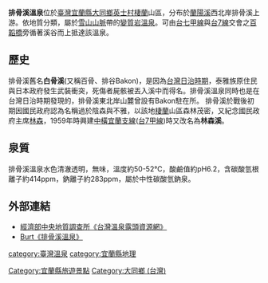 {{Coord|24.6028810|121.5079809|type:landmark_dim:10000_source:GoogleMaps|display=title}}
'''排骨溪溫泉'''位於[[臺灣|臺灣]][[宜蘭縣|宜蘭縣]][[大同鄉_(臺灣)|大同鄉]][[英士村|英士村]][[棲蘭|棲蘭]]山區，分布於[[蘭陽溪|蘭陽溪]]西北岸排骨溪上游。依地質分類，屬於[[雪山山脈|雪山山脈]]帶的[[變質岩|變質岩]][[溫泉|溫泉]]。可由[[台7線|台七甲線]]與[[台7線|台7線]]交會之[[百韜橋|百韜橋]]旁循著溪谷而上抵達該溫泉。

==歷史==

排骨溪舊名'''白骨溪'''(又稱百骨、排谷Bakon)，是因為[[台灣日治時期|台灣日治時期]]，泰雅族原住民與日本政府發生武裝衝突，死傷者屍骸被丟入溪中而得名。排骨溪溫泉同時也是在台灣日治時期發現的，排骨溪東北岸山麓曾設有Bakon駐在所。 排骨溪於戰後初期因國民政府認為名稱過於陰森與不雅，以該地[[棲蘭|棲蘭]]山區森林茂密，又紀念國民政府主席[[林森|林森]]，1959年時興建[[中橫宜蘭支線|中橫宜蘭支線]]([[台7甲線|台7甲線]])時又改名為'''林森溪'''。

==泉質==

排骨溪溫泉水色清澈透明，無味，溫度約50-52℃，酸鹼值約pH6.2，含碳酸氫根離子約414ppm，鈉離子約283ppm，屬於中性碳酸氫鈉泉。

== 外部連結 ==

* [http://210.69.81.175/    經濟部中央地質調查所《台灣溫泉露頭資源網》] {{Wayback|url=http://210.69.81.175/ |date=20210130195815 }}
* [http://burt.pixnet.net/blog/post/42413101    Burt《排骨溪溫泉》] {{Wayback|url=http://burt.pixnet.net/blog/post/42413101 |date=20190521152657 }}


{{溫泉小作品}}
{{台灣溫泉}}

[[category:臺灣溫泉|category:臺灣溫泉]]
[[category:宜蘭縣地理|category:宜蘭縣地理]]
[[Category:宜蘭縣旅遊景點|Category:宜蘭縣旅遊景點]]
[[Category:大同鄉_(台灣)|Category:大同鄉 (台灣)]]